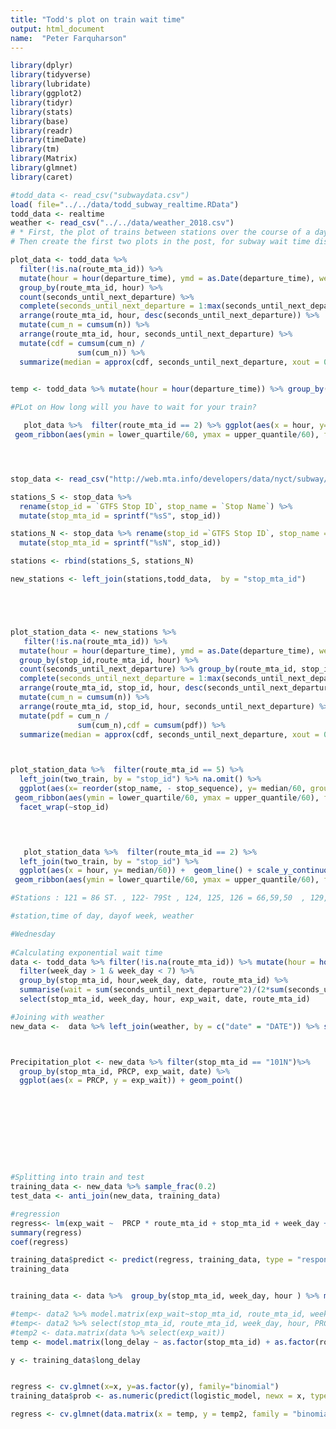 ```yaml
---
title: "Todd's plot on train wait time"
output: html_document
name:  "Peter Farquharson"
---
```


```r

library(dplyr)
library(tidyverse)
library(lubridate)
library(ggplot2)
library(tidyr)
library(stats)
library(base)
library(readr)
library(timeDate)
library(tm)
library(Matrix)
library(glmnet)
library(caret)

#todd_data <- read_csv("subwaydata.csv")
load( file="../../data/todd_subway_realtime.RData")
todd_data <- realtime
weather <- read_csv("../../data/weather_2018.csv")
# * First, the plot of trains between stations over the course of a day (4th plot in post for May 16th) 
# Then create the first two plots in the post, for subway wait time distributions and wait time by hour for a given line 


```


```r

plot_data <- todd_data %>% 
  filter(!is.na(route_mta_id)) %>% 
  mutate(hour = hour(departure_time), ymd = as.Date(departure_time), week_day = wday(departure_time)) %>% filter(week_day > 1 & week_day < 7) %>%
  group_by(route_mta_id, hour) %>% 
  count(seconds_until_next_departure) %>%
  complete(seconds_until_next_departure = 1:max(seconds_until_next_departure), fill = list(n = 0)) %>% 
  arrange(route_mta_id, hour, desc(seconds_until_next_departure)) %>% 
  mutate(cum_n = cumsum(n)) %>% 
  arrange(route_mta_id, hour, seconds_until_next_departure) %>%
  mutate(cdf = cumsum(cum_n) / 
               sum(cum_n)) %>%
  summarize(median = approx(cdf, seconds_until_next_departure, xout = 0.5)$y, lower_quartile = approx(cdf, seconds_until_next_departure, xout = 0.10)$y, seventh_quantile = approx(cdf, seconds_until_next_departure, xout = 0.75)$y, quart_quantile = approx(cdf, seconds_until_next_departure, xout = 0.25)$y, upper_quantile = approx(cdf, seconds_until_next_departure, xout = .9)$y)

                                                                                          temp <- todd_data                                                
temp <- todd_data %>% mutate(hour = hour(departure_time)) %>% group_by(hour,route_mta_id, stop_mta_id)%>% summarize(count = n())

```


```r
#PLot on How long will you have to wait for your train?

   plot_data %>%  filter(route_mta_id == 2) %>% ggplot(aes(x = hour, y= median/60)) +  geom_line() + scale_y_continuous() + scale_x_continuous() +
 geom_ribbon(aes(ymin = lower_quartile/60, ymax = upper_quantile/60), fill = "grey80") + geom_ribbon(aes(ymin =quart_quantile/60, ymax =seventh_quantile/60), fill = "grey70") + geom_line() + scale_y_continuous(name = "Wait Time") + scale_x_continuous(breaks = c(0, 5,10,15,20,25),label = c("12am", "6am", "12pm", "6pm", "12am", "6am")) + ggtitle(paste("Train Wait Time by line per Hour"))





```

```r

stop_data <- read_csv("http://web.mta.info/developers/data/nyct/subway/Stations.csv")

stations_S <- stop_data %>%
  rename(stop_id = `GTFS Stop ID`, stop_name = `Stop Name`) %>%
  mutate(stop_mta_id = sprintf("%sS", stop_id))

stations_N <- stop_data %>% rename(stop_id =`GTFS Stop ID`, stop_name = `Stop Name`) %>%
  mutate(stop_mta_id = sprintf("%sN", stop_id))

stations <- rbind(stations_S, stations_N)

new_stations <- left_join(stations,todd_data,  by = "stop_mta_id") 






```

```r


plot_station_data <- new_stations %>%
   filter(!is.na(route_mta_id)) %>% 
  mutate(hour = hour(departure_time), ymd = as.Date(departure_time), week_day = wday(departure_time)) %>% filter(week_day > 1 & week_day < 7) %>%
  group_by(stop_id,route_mta_id, hour) %>% 
  count(seconds_until_next_departure) %>% group_by(route_mta_id, stop_id, hour) %>%
  complete(seconds_until_next_departure = 1:max(seconds_until_next_departure), fill = list(n = 0)) %>%
  arrange(route_mta_id, stop_id, hour, desc(seconds_until_next_departure)) %>% 
  mutate(cum_n = cumsum(n)) %>% 
  arrange(route_mta_id, stop_id, hour, seconds_until_next_departure) %>%
  mutate(pdf = cum_n / 
               sum(cum_n),cdf = cumsum(pdf)) %>%
  summarize(median = approx(cdf, seconds_until_next_departure, xout = 0.5)$y, lower_quartile = approx(cdf, seconds_until_next_departure, xout = 0.10)$y, upper_quantile = approx(cdf, seconds_until_next_departure, xout = .9)$y)




```

```r


plot_station_data %>%  filter(route_mta_id == 5) %>% 
  left_join(two_train, by = "stop_id") %>% na.omit() %>%
  ggplot(aes(x= reorder(stop_name, - stop_sequence), y= median/60, group = 1)) + 
 geom_ribbon(aes(ymin = lower_quartile/60, ymax = upper_quantile/60), fill = "grey80") +  geom_line()  + ggtitle(paste("Train Wait Time by Station per Hour")) + coord_flip() +
  facet_wrap(~stop_id)


  

```

```r




   plot_station_data %>%  filter(route_mta_id == 2) %>%
  left_join(two_train, by = "stop_id") %>%
  ggplot(aes(x = hour, y= median/60)) +  geom_line() + scale_y_continuous() + scale_x_continuous() +
 geom_ribbon(aes(ymin = lower_quartile/60, ymax = upper_quantile/60), fill = "grey80") +   geom_line() + facet_wrap(~stop_id)+ ggtitle(paste("Station Level Wait Time Distribution"))

#Stations : 121 = 86 ST. , 122- 79St , 124, 125, 126 = 66,59,50  , 129, 130,131 = 28,23,18, 133, 134, 135, 136 = Christopher St, Houston St , Canal St, Franklin St

#station,time of day, dayof week, weather

```


```r

#Wednesday
 
#Calculating exponential wait time
data <- todd_data %>% filter(!is.na(route_mta_id)) %>% mutate(hour = hour(departure_time), date = as.Date(departure_time), week_day = wday(departure_time)) %>%
  filter(week_day > 1 & week_day < 7) %>%
  group_by(stop_mta_id, hour,week_day, date, route_mta_id) %>%
  summarise(wait = sum(seconds_until_next_departure^2)/(2*sum(seconds_until_next_departure))) %>% mutate(exp_wait = wait/60) %>%
  select(stop_mta_id, week_day, hour, exp_wait, date, route_mta_id)

#Joining with weather
new_data <-  data %>% left_join(weather, by = c("date" = "DATE")) %>% select(stop_mta_id, week_day, route_mta_id,  hour, exp_wait, PRCP, SNOW, SNWD,TMAX, TMIN) %>% ungroup()




```

```r

Precipitation_plot <- new_data %>% filter(stop_mta_id == "101N")%>%
  group_by(stop_mta_id, PRCP, exp_wait, date) %>%
  ggplot(aes(x = PRCP, y = exp_wait)) + geom_point()











```


```r
#Splitting into train and test
training_data <- new_data %>% sample_frac(0.2)
test_data <- anti_join(new_data, training_data)

#regression
regress<- lm(exp_wait ~  PRCP * route_mta_id + stop_mta_id + week_day + date, data = training_data)
summary(regress)
coef(regress)

training_data$predict <- predict(regress, training_data, type = "response" )
training_data



```




```r


training_data <- data %>%  group_by(stop_mta_id, week_day, hour ) %>% mutate(long_delay = ifelse(exp_wait > median(exp_wait), 1 ,0)) %>% ungroup()

#temp<- data2 %>% model.matrix(exp_wait~stop_mta_id, route_mta_id, week_day, hour, PRCP)
#temp<- data2 %>% select(stop_mta_id, route_mta_id, week_day, hour, PRCP)
#temp2 <- data.matrix(data %>% select(exp_wait))
temp <- model.matrix(long_delay ~ as.factor(stop_mta_id) + as.factor(route_mta_id) + as.factor(day) + as.factor(hour) + PRCP, data = training_data)[, -1]

y <- training_data$long_delay


regress <- cv.glmnet(x=x, y=as.factor(y), family="binomial")
training_data$prob <- as.numeric(predict(logistic_model, newx = x, type="response", s = "lambda.min"))

regress <- cv.glmnet(data.matrix(x = temp, y = temp2, family = "binomial")

```
